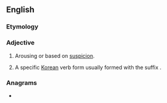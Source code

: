 ==English==

===Etymology===
{{suffix|en|suspect|ive}}

===Adjective===
{{en-adj|-}}

# Arousing or based on [[suspicion]].
# {{lb|en|linguistics|Korean language}} A specific [[Korean]] verb form usually formed with the suffix {{ko-inline|-지|-ji}}.

===Anagrams===
* {{anagrams|en|a=ceeipsstuv|susceptive}}